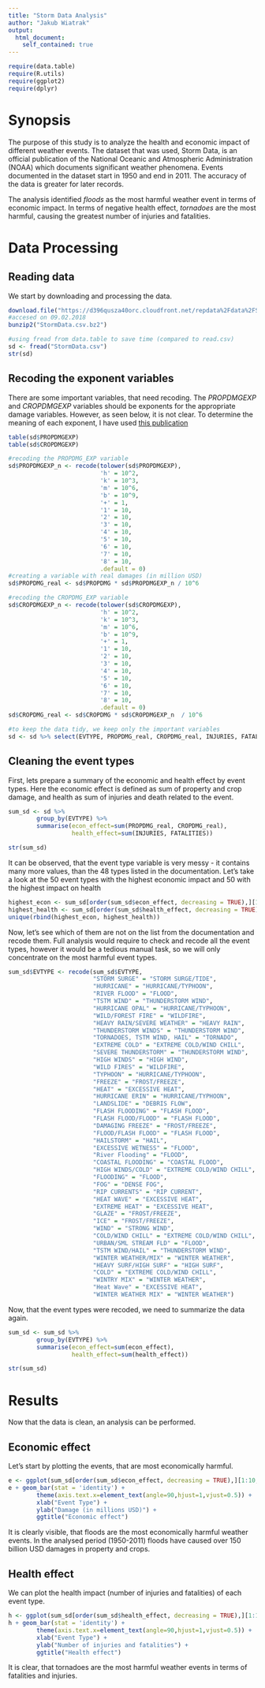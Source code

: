 ```yaml
---
title: "Storm Data Analysis"
author: "Jakub Wiatrak"
output:
  html_document:
    self_contained: true
---
```


```r
require(data.table)
require(R.utils)
require(ggplot2)
require(dplyr)
```

# Synopsis

The purpose of this study is to analyze the health and economic impact of different weather events.
The dataset that was used, Storm Data, is an official publication of the National Oceanic and Atmospheric Administration (NOAA) which documents significant weather phenomena. Events documented in the dataset start in 1950 and end in 2011. The accuracy of the data is greater for later records.

The analysis identified *floods* as the most harmful weather event in terms of economic impact. In terms of negative health effect, *tornadoes* are the most harmful, causing the greatest number of injuries and fatalities.

# Data Processing

## Reading data

We start by downloading and processing the data.

```r
download.file("https://d396qusza40orc.cloudfront.net/repdata%2Fdata%2FStormData.csv.bz2", destfile = "StormData.csv.bz2")
#accesed on 09.02.2018
bunzip2("StormData.csv.bz2")

#using fread from data.table to save time (compared to read.csv)
sd <- fread("StormData.csv")
str(sd)

```

## Recoding the exponent variables

There are some important variables, that need recoding. The _PROPDMGEXP_ and _CROPDMGEXP_ variables should be exponents for the appropriate damage variables. However, as seen below, it is not clear.
To determine the meaning of each exponent, I have used [this publication](http://rstudio-pubs-static.s3.amazonaws.com/19978_188bf99ad7d743dca76ca585a11933a4.html)

```r
table(sd$PROPDMGEXP)
table(sd$CROPDMGEXP)
```

```r

#recoding the PROPDMG_EXP variable
sd$PROPDMGEXP_n <- recode(tolower(sd$PROPDMGEXP), 
                          'h' = 10^2,
                          'k' = 10^3,
                          'm' = 10^6,
                          'b' = 10^9,
                          '+' = 1,
                          '1' = 10,
                          '2' = 10,
                          '3' = 10,
                          '4' = 10,
                          '5' = 10,
                          '6' = 10,
                          '7' = 10,
                          '8' = 10,
                          .default = 0)
#creating a variable with real damages (in million USD)
sd$PROPDMG_real <- sd$PROPDMG * sd$PROPDMGEXP_n / 10^6

#recoding the CROPDMG_EXP variable
sd$CROPDMGEXP_n <- recode(tolower(sd$CROPDMGEXP), 
                          'h' = 10^2,
                          'k' = 10^3,
                          'm' = 10^6,
                          'b' = 10^9,
                          '+' = 1,
                          '1' = 10,
                          '2' = 10,
                          '3' = 10,
                          '4' = 10,
                          '5' = 10,
                          '6' = 10,
                          '7' = 10,
                          '8' = 10,
                          .default = 0)
sd$CROPDMG_real <- sd$CROPDMG * sd$CROPDMGEXP_n  / 10^6

#to keep the data tidy, we keep only the important variables
sd <- sd %>% select(EVTYPE, PROPDMG_real, CROPDMG_real, INJURIES, FATALITIES)

```


## Cleaning the event types

First, lets prepare a summary of the economic and health effect by event types.
Here the economic effect is defined as sum of property and crop damage, and health as sum of injuries and death related to the event.

```r
sum_sd <- sd %>%
        group_by(EVTYPE) %>%
        summarise(econ_effect=sum(PROPDMG_real, CROPDMG_real),
                  health_effect=sum(INJURIES, FATALITIES))

str(sum_sd)
```

It can be observed, that the event type variable is very messy - it contains many more values, than the 48 types listed in the documentation. Let's take a look at the 50 event types with the highest economic impact and 50 with the highest impact on health

```r
highest_econ <- sum_sd[order(sum_sd$econ_effect, decreasing = TRUE),][1:50,1]
highest_health <- sum_sd[order(sum_sd$health_effect, decreasing = TRUE),][1:50,1]
unique(rbind(highest_econ, highest_health))

```

Now, let's see which of them are not on the list from the documentation and recode them.
Full analysis would require to check and recode all the event types, however it would be a tedious manual task, so we will only concentrate on the most harmful event types.

```r
sum_sd$EVTYPE <- recode(sum_sd$EVTYPE,
                        "STORM SURGE" = "STORM SURGE/TIDE",
                        "HURRICANE" = "HURRICANE/TYPHOON",
                        "RIVER FLOOD" = "FLOOD",
                        "TSTM WIND" = "THUNDERSTORM WIND",
                        "HURRICANE OPAL" = "HURRICANE/TYPHOON",
                        "WILD/FOREST FIRE" = "WILDFIRE",
                        "HEAVY RAIN/SEVERE WEATHER" = "HEAVY RAIN",
                        "THUNDERSTORM WINDS" = "THUNDERSTORM WIND",
                        "TORNADOES, TSTM WIND, HAIL" = "TORNADO",
                        "EXTREME COLD" = "EXTREME COLD/WIND CHILL",
                        "SEVERE THUNDERSTORM" = "THUNDERSTORM WIND",
                        "HIGH WINDS" = "HIGH WIND",
                        "WILD FIRES" = "WILDFIRE",
                        "TYPHOON" = "HURRICANE/TYPHOON",
                        "FREEZE" = "FROST/FREEZE",
                        "HEAT" = "EXCESSIVE HEAT",
                        "HURRICANE ERIN" = "HURRICANE/TYPHOON",
                        "LANDSLIDE" = "DEBRIS FLOW",
                        "FLASH FLOODING" = "FLASH FLOOD",
                        "FLASH FLOOD/FLOOD" = "FLASH FLOOD",
                        "DAMAGING FREEZE" = "FROST/FREEZE",
                        "FLOOD/FLASH FLOOD" = "FLASH FLOOD",
                        "HAILSTORM" = "HAIL",
                        "EXCESSIVE WETNESS" = "FLOOD",
                        "River Flooding" = "FLOOD",
                        "COASTAL FLOODING" = "COASTAL FLOOD",
                        "HIGH WINDS/COLD" = "EXTREME COLD/WIND CHILL",
                        "FLOODING" = "FLOOD",
                        "FOG" = "DENSE FOG",
                        "RIP CURRENTS" = "RIP CURRENT",
                        "HEAT WAVE" = "EXCESSIVE HEAT",
                        "EXTREME HEAT" = "EXCESSIVE HEAT",
                        "GLAZE" = "FROST/FREEZE",
                        "ICE" = "FROST/FREEZE",
                        "WIND" = "STRONG WIND",
                        "COLD/WIND CHILL" = "EXTREME COLD/WIND CHILL",
                        "URBAN/SML STREAM FLD" = "FLOOD",
                        "TSTM WIND/HAIL" = "THUNDERSTORM WIND",
                        "WINTER WEATHER/MIX" = "WINTER WEATHER",
                        "HEAVY SURF/HIGH SURF" = "HIGH SURF",
                        "COLD" = "EXTREME COLD/WIND CHILL",
                        "WINTRY MIX" = "WINTER WEATHER",
                        "Heat Wave" = "EXCESSIVE HEAT",
                        "WINTER WEATHER MIX" = "WINTER WEATHER")
```

Now, that the event types were recoded, we need to summarize the data again.

```r
sum_sd <- sum_sd %>%
        group_by(EVTYPE) %>%
        summarise(econ_effect=sum(econ_effect),
                  health_effect=sum(health_effect))

str(sum_sd)
```

# Results

Now that the data is clean, an analysis can be performed.


## Economic effect
Let's start by plotting the events, that are most economically harmful.

```r
e <- ggplot(sum_sd[order(sum_sd$econ_effect, decreasing = TRUE),][1:10,], aes(EVTYPE, econ_effect))
e + geom_bar(stat = 'identity') +
        theme(axis.text.x=element_text(angle=90,hjust=1,vjust=0.5)) + 
        xlab("Event Type") +
        ylab("Damage (in millions USD)") +
        ggtitle("Economic effect")
```

It is clearly visible, that floods are the most economically harmful weather events. In the analysed period (1950-2011) floods have caused over 150 billion USD damages in property and crops.

## Health effect

We can plot the health impact (number of injuries and fatalities) of each event type.

```r
h <- ggplot(sum_sd[order(sum_sd$health_effect, decreasing = TRUE),][1:10,], aes(EVTYPE, health_effect))
h + geom_bar(stat = 'identity') +
        theme(axis.text.x=element_text(angle=90,hjust=1,vjust=0.5)) + 
        xlab("Event Type") +
        ylab("Number of injuries and fatalities") +
        ggtitle("Health effect")
```

It is clear, that tornadoes are the most harmful weather events in terms of fatalities and injuries.
